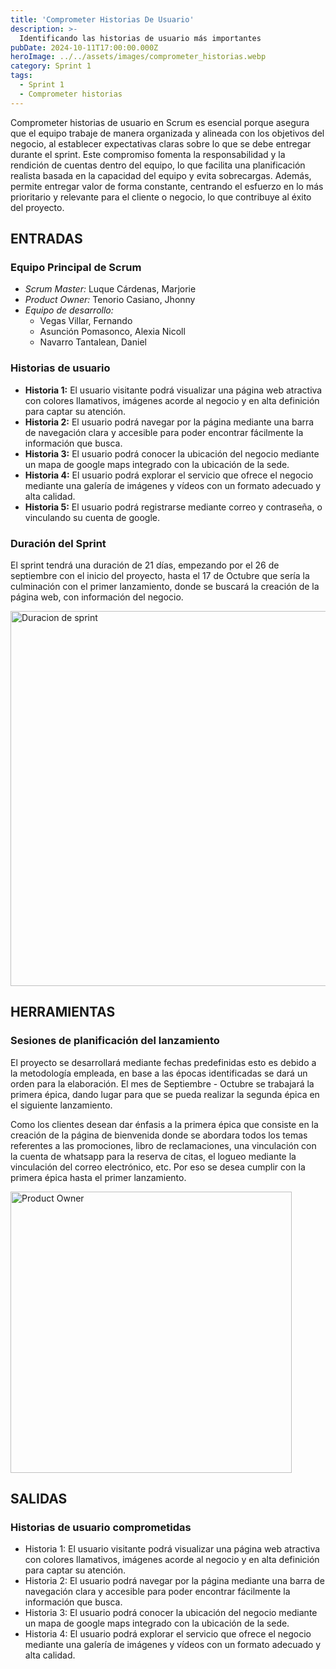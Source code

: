 ```yaml
---
title: 'Comprometer Historias De Usuario'
description: >-
  Identificando las historias de usuario más importantes
pubDate: 2024-10-11T17:00:00.000Z
heroImage: ../../assets/images/comprometer_historias.webp
category: Sprint 1
tags:
  - Sprint 1
  - Comprometer historias
---
```


Comprometer historias de usuario en Scrum es esencial porque asegura que el equipo trabaje de manera organizada y alineada con los objetivos del negocio, al establecer expectativas claras sobre lo que se debe entregar durante el sprint. Este compromiso fomenta la responsabilidad y la rendición de cuentas dentro del equipo, lo que facilita una planificación realista basada en la capacidad del equipo y evita sobrecargas. Además, permite entregar valor de forma constante, centrando el esfuerzo en lo más prioritario y relevante para el cliente o negocio, lo que contribuye al éxito del proyecto.

## ENTRADAS

### Equipo Principal de Scrum

- *Scrum Master:* Luque Cárdenas, Marjorie
- *Product Owner:* Tenorio Casiano, Jhonny
- *Equipo de desarrollo:*
  <ul style={{ listStyleType: 'circle', paddingLeft: '20px' }}>
  	<li>Vegas Villar, Fernando</li>
  	<li>Asunción Pomasonco, Alexia Nicoll</li>
  	<li>Navarro Tantalean, Daniel</li>
  </ul>

### Historias de usuario

- **Historia 1:** El usuario visitante podrá visualizar una página web atractiva con colores llamativos, imágenes acorde al negocio y en alta definición para captar su atención.
- **Historia 2:** El usuario podrá navegar por la página mediante una barra de navegación clara y accesible para poder encontrar fácilmente la información que busca.
- **Historia 3:** El usuario podrá conocer la ubicación del negocio mediante un mapa de google maps integrado con la ubicación de la sede.
- **Historia 4:** El usuario podrá explorar el servicio que ofrece el negocio mediante una galería de imágenes y vídeos con un formato adecuado y alta calidad.
- **Historia 5:** El usuario podrá registrarse mediante correo y contraseña, o vinculando su cuenta de google.

### Duración del Sprint

El sprint tendrá una duración de 21 días, empezando por el 26 de septiembre con el inicio del proyecto, hasta el 17 de Octubre que sería la culminación con el primer lanzamiento, 
donde se buscará la creación de la página web, con información del negocio.

<div style={{ display: "flex", justifyContent: "center" }}>
  <img src="/images/sprint_duration.PNG" alt="Duracion de sprint" width="600" />
</div>

## HERRAMIENTAS

### Sesiones de planificación del lanzamiento

El proyecto se desarrollará mediante fechas predefinidas esto es debido a la metodología empleada, en base a las épocas
identificadas se dará un orden para la elaboración.
El mes de Septiembre - Octubre se trabajará la primera épica, dando lugar para que se pueda realizar la segunda épica en
el siguiente lanzamiento.

Como los clientes desean dar énfasis a la primera épica que consiste en la creación de la página de bienvenida donde se
abordara todos los temas referentes a las promociones, libro de reclamaciones, una vinculación con la cuenta de whatsapp
para la reserva de citas, el logueo mediante la vinculación del correo electrónico, etc. Por eso se desea cumplir con la
primera épica hasta el primer lanzamiento.

<div style={{ display: "flex", justifyContent: "center" }}>
  <img src="/images/reunion_sprint.PNG" alt="Product Owner" width="450" />
</div>

## SALIDAS

### Historias de usuario comprometidas

- Historia 1: El usuario visitante podrá visualizar una página web atractiva con colores llamativos, imágenes acorde al negocio y en alta definición para captar su atención.
- Historia 2: El usuario podrá navegar por la página mediante una barra de navegación clara y accesible para poder encontrar fácilmente la información que busca.
- Historia 3: El usuario podrá conocer la ubicación del negocio mediante un mapa de google maps integrado con la ubicación de la sede.
- Historia 4: El usuario podrá explorar el servicio que ofrece el negocio mediante una galería de imágenes y vídeos con un formato adecuado y alta calidad.